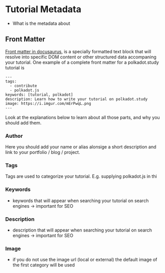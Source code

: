 # Tutorial Metadata

- What is the metadata about

## Front Matter

[Front matter in docusaurus](https://docusaurus.io/docs/next/create-doc#doc-front-matter), is a specially formatted text block that will resolve into specific DOM content or other structured data accompaning your tutorial.
One example of a complete front matter for a polkadot.study tutorial is

```
---
tags:
  - contribute
  - polkadot.js
keywords: [tutorial, polkadot]
description: Learn how to write your tutorial on polkadot.study
image: https://i.imgur.com/mErPwqL.png
---
```

Look at the explanations below to learn about all those parts, and why you should add them.

### Author

Here you should add your name or alias alonsige a short description and link to your portfolio / blog / project.

### Tags

Tags are used to categorize your tutorial. E.g. supplying polkadot.js in thi

### Keywords

- keywords that will appear when searching your tutorial on search engines -> important for SEO

### Description

- description that will appear when searching your tutorial on search engines -> important for SEO

### Image

- if you do not use the image url (local or external) the default image of the first category will be used
